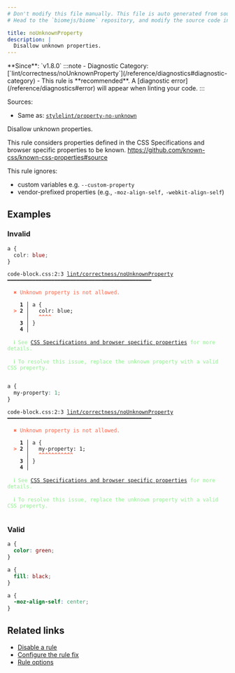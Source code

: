 ```yaml
---
# Don't modify this file manually. This file is auto generated from source, and you will lose your changes next time the website is built.
# Head to the `biomejs/biome` repository, and modify the source code in there.

title: noUnknownProperty
description: |
  Disallow unknown properties.
---
```


<Tabs>
<TabItem label="CSS" icon="seti:css">
**Since**: `v1.8.0`
:::note
- Diagnostic Category: [`lint/correctness/noUnknownProperty`](/reference/diagnostics#diagnostic-category)
- This rule is **recommended**. A [diagnostic error](/reference/diagnostics#error) will appear when linting your code.
:::

Sources: 
- Same as: <a href="https://github.com/stylelint/stylelint/blob/main/lib/rules/property-no-unknown/README.md" target="_blank"><code>stylelint/property-no-unknown</code></a>

Disallow unknown properties.

This rule considers properties defined in the CSS Specifications and browser specific properties to be known.
https://github.com/known-css/known-css-properties#source

This rule ignores:

- custom variables e.g. `--custom-property`
- vendor-prefixed properties (e.g., `-moz-align-self,` `-webkit-align-self`)

## Examples

### Invalid

```css
a {
  colr: blue;
}
```

<pre class="language-text"><code class="language-text">code-block.css:2:3 <a href="https://biomejs.dev/linter/rules/no-unknown-property">lint/correctness/noUnknownProperty</a> ━━━━━━━━━━━━━━━━━━━━━━━━━━━━━━━━━━━━━━━━━━━━━━<br /><br />  <strong><span style="color: Tomato;">✖</span></strong> <span style="color: Tomato;">Unknown property is not allowed.</span><br />  <br />    <strong>1 │ </strong>a &#123;<br />  <strong><span style="color: Tomato;">&gt;</span></strong> <strong>2 │ </strong>  colr: blue;<br />   <strong>   │ </strong>  <strong><span style="color: Tomato;">^</span></strong><strong><span style="color: Tomato;">^</span></strong><strong><span style="color: Tomato;">^</span></strong><strong><span style="color: Tomato;">^</span></strong><br />    <strong>3 │ </strong>&#125;<br />    <strong>4 │ </strong><br />  <br />  <strong><span style="color: lightgreen;">ℹ</span></strong> <span style="color: lightgreen;">See </span><span style="color: lightgreen;"><a href="https://stylelint.io/user-guide/rules/property-no-unknown/">CSS Specifications and browser specific properties</a></span><span style="color: lightgreen;"> for more details.</span><br />  <br />  <strong><span style="color: lightgreen;">ℹ</span></strong> <span style="color: lightgreen;">To resolve this issue, replace the unknown property with a valid CSS property.</span><br />  <br /></code></pre>

```css
a {
  my-property: 1;
}
```

<pre class="language-text"><code class="language-text">code-block.css:2:3 <a href="https://biomejs.dev/linter/rules/no-unknown-property">lint/correctness/noUnknownProperty</a> ━━━━━━━━━━━━━━━━━━━━━━━━━━━━━━━━━━━━━━━━━━━━━━<br /><br />  <strong><span style="color: Tomato;">✖</span></strong> <span style="color: Tomato;">Unknown property is not allowed.</span><br />  <br />    <strong>1 │ </strong>a &#123;<br />  <strong><span style="color: Tomato;">&gt;</span></strong> <strong>2 │ </strong>  my-property: 1;<br />   <strong>   │ </strong>  <strong><span style="color: Tomato;">^</span></strong><strong><span style="color: Tomato;">^</span></strong><strong><span style="color: Tomato;">^</span></strong><strong><span style="color: Tomato;">^</span></strong><strong><span style="color: Tomato;">^</span></strong><strong><span style="color: Tomato;">^</span></strong><strong><span style="color: Tomato;">^</span></strong><strong><span style="color: Tomato;">^</span></strong><strong><span style="color: Tomato;">^</span></strong><strong><span style="color: Tomato;">^</span></strong><strong><span style="color: Tomato;">^</span></strong><br />    <strong>3 │ </strong>&#125;<br />    <strong>4 │ </strong><br />  <br />  <strong><span style="color: lightgreen;">ℹ</span></strong> <span style="color: lightgreen;">See </span><span style="color: lightgreen;"><a href="https://stylelint.io/user-guide/rules/property-no-unknown/">CSS Specifications and browser specific properties</a></span><span style="color: lightgreen;"> for more details.</span><br />  <br />  <strong><span style="color: lightgreen;">ℹ</span></strong> <span style="color: lightgreen;">To resolve this issue, replace the unknown property with a valid CSS property.</span><br />  <br /></code></pre>

### Valid

```css
a {
  color: green;
}
```

```css
a {
  fill: black;
}
```

```css
a {
  -moz-align-self: center;
}
```

## Related links

- [Disable a rule](/linter/#disable-a-lint-rule)
- [Configure the rule fix](/linter#configure-the-rule-fix)
- [Rule options](/linter/#rule-options)

</TabItem>
</Tabs>

